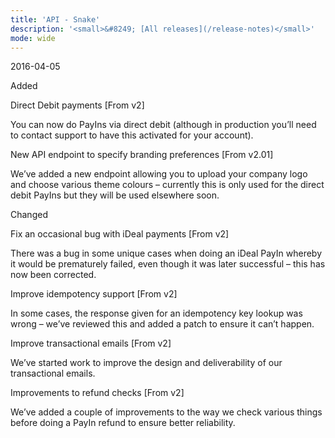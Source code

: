 ```yaml
---
title: 'API - Snake'  
description: '<small>&#8249; [All releases](/release-notes)</small>'
mode: wide
---
```

<span class="date">2016-04-05</span>  
  
  
<div class="pill pill-green">Added</div>  
  

Direct Debit payments [From v2]  

You can now do PayIns via direct debit (although in production you’ll need to contact support to have this activated for your account).  

New API endpoint to specify branding preferences [From v2.01]  

We’ve added a new endpoint allowing you to upload your company logo and choose various theme colours – currently this is only used for the direct debit PayIns but they will be used elsewhere soon.  
<div class="pill pill-blue">Changed</div>
  

Fix an occasional bug with iDeal payments [From v2]  

There was a bug in some unique cases when doing an iDeal PayIn whereby it would be prematurely failed, even though it was later successful – this has now been corrected.  

Improve idempotency support [From v2]  

In some cases, the response given for an idempotency key lookup was wrong – we’ve reviewed this and added a patch to ensure it can’t happen.  

Improve transactional emails [From v2]  

We’ve started work to improve the design and deliverability of our transactional emails.  

Improvements to refund checks [From v2]  

We’ve added a couple of improvements to the way we check various things before doing a PayIn refund to ensure better reliability.